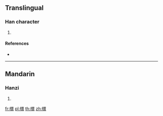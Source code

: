 ==Translingual==

===Han character===
{{Han char|rn=75|rad=木|as=13|sn=17|four=|canj=DWLV}}

# {{defn|Han|sort=木13}}

====References====
* {{Han ref|kx=0556.150|dkj=15647|dj=0945.320|hdz=21302.020|uh=6A88|ud=27272}}

----

==Mandarin==

===Hanzi===
{{cmn-hanzi|pin=[[xuán]] ([[xuan2]])|wg=hsüan<sup>2</sup>}}

# {{defn|lang=cmn|sort=木13}}

[[fr:檈]]
[[pl:檈]]
[[th:檈]]
[[zh:檈]]